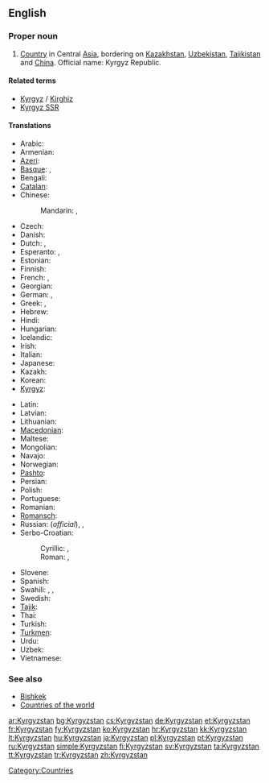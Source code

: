 {{also|Kyrgyzstán}}
==English==
{{wikipedia}}

===Proper noun===
{{en-proper noun}}

# [[country|Country]] in Central [[Asia]], bordering on [[Kazakhstan]], [[Uzbekistan]], [[Tajikistan]] and [[China]]. Official name: Kyrgyz Republic.

====Related terms====
* [[Kyrgyz]] / [[Kirghiz]]
* [[Kyrgyz SSR]]

====Translations====
{{trans-top|Country in Central Asia}}
* Arabic: {{t|ar|قيرغيزستان|m|tr=qirghizistaan}}
* Armenian: {{t-|hy|Ղրղզստան|tr=Ġrġzstan}}
* [[Azeri]]: {{t|az|Qırğızıstan|xs=Azeri}}
* [[Basque]]: {{t|eu|Kirgizistan}}, {{t|eu|Kirgizia}}
* Bengali: {{t|bn|কিরগিজিস্তান|sc=Beng|xs=Bengali}}
* [[Catalan]]: {{t|ca|Kirguizistan|m}}
* Chinese:
*: Mandarin: {{t-|cmn|吉爾吉斯斯坦|sc=Hani}}, {{t-|cmn|吉尔吉斯斯坦|tr=Jí'ěrjísīsītǎn|sc=Hani}}
* Czech: {{t-|cs|Kyrgyzstán|m}}
* Danish: {{t-|da|Kirgisistan}}
* Dutch: {{t+|nl|Kirgizië}}, {{t-|nl|Kirgizstan}}
* Esperanto: {{t|eo|Kirgizistano|xs=Esperanto}},  {{t-|eo|Kirgizio|xs=Esperanto}}
* Estonian: {{t+|et|Kõrgõzstan}}
* Finnish: {{t+|fi|Kirgisia}}
* French: {{t+|fr|Kirghizistan|m}}, {{t+|fr|Kirghizstan|m}}
* Georgian: {{t|ka|ყირგიზეთი|tr=qʼirgizeti|sc=Geor|xs=Georgian}}
* German: {{t+|de|Kirgisistan|n}}, {{t|de|Kirgisien|n}}
* Greek: {{t+|el|Κιργιζία|f|tr=Kirgizía}}, {{t-|el|Κιργιζιστάν|n|tr=Kirgizistán}}
* Hebrew: {{t|he|קירגיזסטן}}
* Hindi: {{t|hi|किर्गिज़स्तान|tr=kirgizastān|xs=Hindi}}
* Hungarian: {{t+|hu|Kirgizisztán}}
* Icelandic: {{t+|is|Kirgistan|n}}
* Irish: {{t|ga|an Chirgeastáin|f}}
* Italian: {{t-|it|Kirghizistan}}
* Japanese: {{t-|ja|キルギス|tr=Kirugisu}}
* Kazakh: {{t|kk|Қырғызстан|tr=Qırğızstan|sc=Cyrl|xs=Kazakh}}
* Korean: {{t+|ko|키르기스스탄|tr=Kireugiseuseutan|sc=Hang}}
* [[Kyrgyz]]: {{t-|ky|Кыргызстан|tr=Qırğızstan|sc=Cyrl|xs=Kyrgyz}}
{{trans-mid}}
* Latin: {{t|la|Chirgisia|f}}
* Latvian: {{t+|lv|Kirgizstāna|xs=Latvian}}
* Lithuanian: {{t+|lt|Kirgizija|xs=Lithuanian}}
* [[Macedonian]]: {{t-|mk|Киргистан|m|tr=Kirgistán}}
* Maltese: {{t|mt|Kirgiżistan|xs=Maltese}}
* Mongolian: {{t-|mn|Кыргызстан|tr=Kyrgyzstán|sc=Cyrl|xs=Mongolian}}
* Navajo: {{tø|nv|Kíígiz bikéyah}}
* Norwegian: {{t+|no|Kirgisistan}}
* [[Pashto]]: {{t|ps|قرغزستان|sc=ps-Arab|xs=Pashto}}
* Persian: {{t|fa|قرقیزستان|xs=Persian}}
* Polish: {{t+|pl|Kirgistan}}
* Portuguese: {{t+|pt|Quirguizistão}}
* Romanian: {{t-|ro|Kîrgîstan|n}}
* [[Romansch]]: {{t|rm|Kirghisia|f}}
* Russian: {{t+|ru|Кыргызстан|m|tr=Kyrgyzstán}} (''official''), {{t+|ru|Киргизия|f|tr=Kirgízija}}, {{t+|ru|Киргизстан|m|tr=Kirgizstán}}
* Serbo-Croatian:
*: Cyrillic: {{t|sh|Киргистан|m|sc=Cyrl|xs=Serbo-Croatian}}, {{t|sh|Киргизија|f|sc=Cyrl|xs=Serbo-Croatian}}
*: Roman: {{t|sh|Kirgistan|m|xs=Serbo-Croatian}}, {{t|sh|Kirgizija|f|xs=Serbo-Croatian}}
* Slovene: {{t|sl|kirgizistan|m}}
* Spanish: {{t+|es|Kirguizistán}}
* Swahili: {{t|sw|Kirigizistani}}, {{t|sw|Kirigizia}}, {{t|sw|Ukirigizi}}
* Swedish: {{t+|sv|Kirgizistan}}
* [[Tajik]]: {{t|tg|Қирғизистон|sc=Cyrl|xs=Tajik}}
* Thai: {{t|th|คีร์กีซสถาน|tr=kee-gee-sót-tăan}}
* Turkish: {{t+|tr|Kırgızistan}}
* [[Turkmen]]: {{t-|tk|Gyrgyzystan|xs=Turkmen}}
* Urdu: {{t|ur|کرغیزستان|xs=Urdu}}
* Uzbek: {{t|uz|Qirg'iziston|xs=Uzbek}}
* Vietnamese: {{t-|vi|Kyrgyzstan|xs=Vietnamese}}
{{trans-bottom}}

===See also===
* [[Bishkek]]
* [[Appendix:Countries of the world|Countries of the world]]

[[Category:Countries]]

[[ar:Kyrgyzstan]]
[[bg:Kyrgyzstan]]
[[cs:Kyrgyzstan]]
[[de:Kyrgyzstan]]
[[et:Kyrgyzstan]]
[[fr:Kyrgyzstan]]
[[fy:Kyrgyzstan]]
[[ko:Kyrgyzstan]]
[[hr:Kyrgyzstan]]
[[kk:Kyrgyzstan]]
[[lt:Kyrgyzstan]]
[[hu:Kyrgyzstan]]
[[ja:Kyrgyzstan]]
[[pl:Kyrgyzstan]]
[[pt:Kyrgyzstan]]
[[ru:Kyrgyzstan]]
[[simple:Kyrgyzstan]]
[[fi:Kyrgyzstan]]
[[sv:Kyrgyzstan]]
[[ta:Kyrgyzstan]]
[[tt:Kyrgyzstan]]
[[tr:Kyrgyzstan]]
[[zh:Kyrgyzstan]]